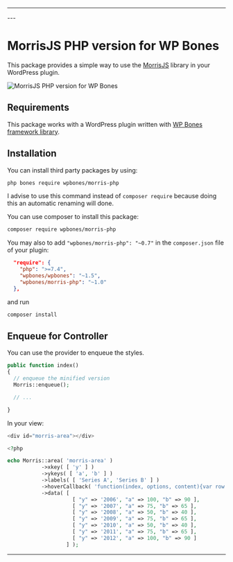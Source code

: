 
---
<DocsBoilerplateDemo slug="packages" />
---

# MorrisJS PHP version for WP Bones

<Poser name="wpbones/morris-php" />

This package provides a simple way to use the [MorrisJS](https://morrisjs.github.io/morris.js/) library in your WordPress plugin.

![MorrisJS PHP version for WP Bones](https://github.com/user-attachments/assets/194a457a-f48e-41f5-bcd7-8676b5506457)

## Requirements

This package works with a WordPress plugin written with [WP Bones framework library](https://github.com/wpbones/WPBones).


## Installation

You can install third party packages by using:

```sh copy
php bones require wpbones/morris-php
```

I advise to use this command instead of `composer require` because doing this an automatic renaming will done.

You can use composer to install this package:

```sh copy
composer require wpbones/morris-php
```

You may also to add `"wpbones/morris-php": "~0.7"` in the `composer.json` file of your plugin:

```json copy filename="composer.json" {4}
  "require": {
    "php": ">=7.4",
    "wpbones/wpbones": "~1.5",
    "wpbones/morris-php": "~1.0"
  },
```

and run

```sh copy
composer install
```

## Enqueue for Controller

You can use the provider to enqueue the styles.

```php copy
public function index()
{
  // enqueue the minified version
  Morris::enqueue();

  // ...

}
```

In your view:

```php copy filename="your_view.php" copy
<div id="morris-area"></div>

<?php

echo Morris::area( 'morris-area' )
           ->xkey( [ 'y' ] )
           ->ykeys( [ 'a', 'b' ] )
           ->labels( [ 'Series A', 'Series B' ] )
           ->hoverCallback( 'function(index, options, content){var row = options.data[index];return "sin(" + row.x + ") = " + row.y;}' )
           ->data( [
                     [ "y" => '2006', "a" => 100, "b" => 90 ],
                     [ "y" => '2007', "a" => 75, "b" => 65 ],
                     [ "y" => '2008', "a" => 50, "b" => 40 ],
                     [ "y" => '2009', "a" => 75, "b" => 65 ],
                     [ "y" => '2010', "a" => 50, "b" => 40 ],
                     [ "y" => '2011', "a" => 75, "b" => 65 ],
                     [ "y" => '2012', "a" => 100, "b" => 90 ]
                   ] );
```

---
<DocsBoilerplateDemo slug="packages" />


